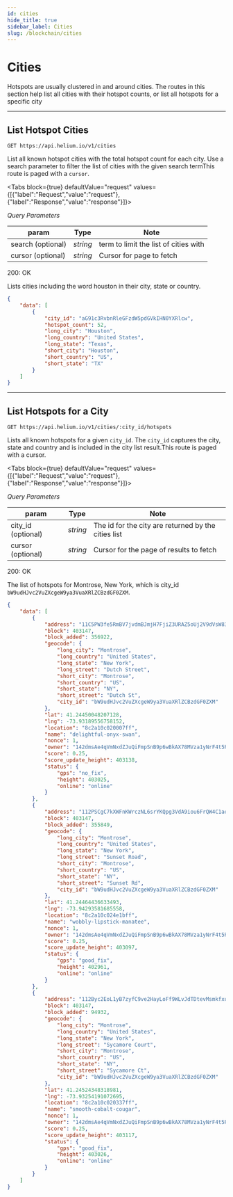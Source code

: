 ```yaml
---
id: cities 
hide_title: true
sidebar_label: Cities
slug: /blockchain/cities
---
```



# Cities

Hotspots are usually clustered in and around cities. The routes in this section help list all cities with their hotspot counts, or list all hotspots for a specific city

---

## List Hotspot Cities

```
GET https://api.helium.io/v1/cities
```

List all known hotspot cities with the total hotspot count for each city. Use a search parameter to filter the list of cities with the given search termThis route is paged with a `cursor`. 

<Tabs
  block={true}
  defaultValue="request"
  values={[{"label":"Request","value":"request"},{"label":"Response","value":"response"}]}>
<TabItem value="request">

_Query Parameters_ 

| param | Type      | Note     |
| -------- | --------- | ---------- |
| search (optional)  | _string_ | term to limit the list of cities with |
| cursor (optional)  | _string_ | Cursor for page to fetch |

</TabItem>
<TabItem value="response">

200: OK

Lists cities including the word houston in their city, state or country.

```json
{
    "data": [
        {
            "city_id": "aG91c3RvbnRleGFzdW5pdGVkIHN0YXRlcw",
            "hotspot_count": 52,
            "long_city": "Houston",
            "long_country": "United States",
            "long_state": "Texas",
            "short_city": "Houston",
            "short_country": "US",
            "short_state": "TX"
        }
    ]
}
```

</TabItem>
</Tabs>

---

## List Hotspots for a City

```
GET https://api.helium.io/v1/cities/:city_id/hotspots
```

Lists all known hotspots for a given `city_id`. The `city_id` captures the city, state and country and is included in the city list result.This route is paged with a cursor.

<Tabs
  block={true}
  defaultValue="request"
  values={[{"label":"Request","value":"request"},{"label":"Response","value":"response"}]}>
<TabItem value="request">

_Query Parameters_ 

| param | Type      | Note     |
| -------- | --------- | ---------- |
| city_id (optional)  | _string_ | The id for the city are returned by the cities list |
| cursor (optional)  | _string_ | Cursor for the page of results to fetch |

</TabItem>
<TabItem value="response">

200: OK

The list of hotspots for Montrose, New York, which is city_id `bW9udHJvc2VuZXcgeW9ya3VuaXRlZCBzdGF0ZXM`.

```json
{
    "data": [
        {
            "address": "11C5PW3fe5RmBV7jvdmBJmjH7FjiZ3URAZ5oUj2V9dVsW83a5wU",
            "block": 403147,
            "block_added": 356922,
            "geocode": {
                "long_city": "Montrose",
                "long_country": "United States",
                "long_state": "New York",
                "long_street": "Dutch Street",
                "short_city": "Montrose",
                "short_country": "US",
                "short_state": "NY",
                "short_street": "Dutch St",
                "city_id": "bW9udHJvc2VuZXcgeW9ya3VuaXRlZCBzdGF0ZXM"                
            },
            "lat": 41.24450048207128,
            "lng": -73.93189556758152,
            "location": "8c2a10c020007ff",
            "name": "delightful-onyx-swan",
            "nonce": 1,
            "owner": "142dmsAe4qVmNxdZJuQiFmpSnB9p6wBkAX78MVza1yNrF4t5R6e",
            "score": 0.25,
            "score_update_height": 403138,
            "status": {
                "gps": "no_fix",
                "height": 403025,
                "online": "online"
            }
        },
        {
            "address": "112PSCgC7kXWFnKWrczNL6srYKQpg3VdA9iou6FrQW4C1aot5HPc",
            "block": 403147,
            "block_added": 355849,
            "geocode": {
                "long_city": "Montrose",
                "long_country": "United States",
                "long_state": "New York",
                "long_street": "Sunset Road",
                "short_city": "Montrose",
                "short_country": "US",
                "short_state": "NY",
                "short_street": "Sunset Rd",
                "city_id": "bW9udHJvc2VuZXcgeW9ya3VuaXRlZCBzdGF0ZXM"
            },
            "lat": 41.24464436633493,
            "lng": -73.94293581685558,
            "location": "8c2a10c024e1bff",
            "name": "wobbly-lipstick-manatee",
            "nonce": 1,
            "owner": "142dmsAe4qVmNxdZJuQiFmpSnB9p6wBkAX78MVza1yNrF4t5R6e",
            "score": 0.25,
            "score_update_height": 403097,
            "status": {
                "gps": "good_fix",
                "height": 402961,
                "online": "online"
            }
        },
        {
            "address": "112Byc2EoL1yB7zyfC9ve2HayLoFf9WLvJdTDtevMsmkfxu9GAA1",
            "block": 403147,
            "block_added": 94932,
            "geocode": {
                "long_city": "Montrose",
                "long_country": "United States",
                "long_state": "New York",
                "long_street": "Sycamore Court",
                "short_city": "Montrose",
                "short_country": "US",
                "short_state": "NY",
                "short_street": "Sycamore Ct",
                "city_id": "bW9udHJvc2VuZXcgeW9ya3VuaXRlZCBzdGF0ZXM"
            },
            "lat": 41.24524348318981,
            "lng": -73.93254191072695,
            "location": "8c2a10c020337ff",
            "name": "smooth-cobalt-cougar",
            "nonce": 1,
            "owner": "142dmsAe4qVmNxdZJuQiFmpSnB9p6wBkAX78MVza1yNrF4t5R6e",
            "score": 0.25,
            "score_update_height": 403117,
            "status": {
                "gps": "good_fix",
                "height": 403026,
                "online": "online"
            }
        }
    ]
}
```

</TabItem>
</Tabs>